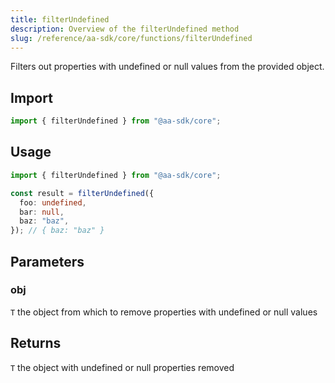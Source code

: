 ```yaml
---
title: filterUndefined
description: Overview of the filterUndefined method
slug: /reference/aa-sdk/core/functions/filterUndefined
---
```



Filters out properties with undefined or null values from the provided object.

## Import

```ts
import { filterUndefined } from "@aa-sdk/core";
```

## Usage

```ts
import { filterUndefined } from "@aa-sdk/core";

const result = filterUndefined({
  foo: undefined,
  bar: null,
  baz: "baz",
}); // { baz: "baz" }
```

## Parameters

### obj

`T`
the object from which to remove properties with undefined or null values

## Returns

`T`
the object with undefined or null properties removed
